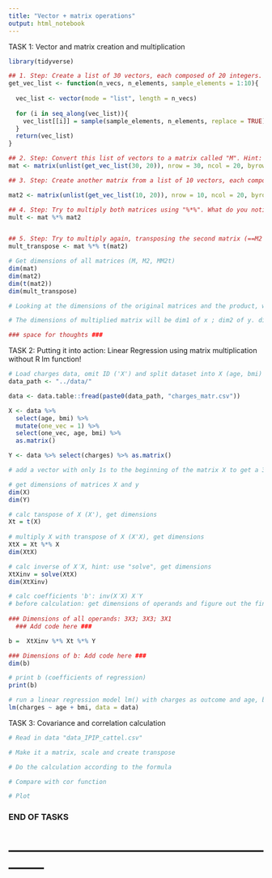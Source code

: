 ```yaml
---
title: "Vector + matrix operations"
output: html_notebook
---
```


TASK 1: Vector and matrix creation and multiplication
```r
library(tidyverse)
```

```r
## 1. Step: Create a list of 30 vectors, each composed of 20 integers. The respective values of integers are irrelevant for now. Hint: Create a single vector first, repeat it and put it in a list
get_vec_list <- function(n_vecs, n_elements, sample_elements = 1:10){
    
  vec_list <- vector(mode = "list", length = n_vecs)
  
  for (i in seq_along(vec_list)){
    vec_list[[i]] = sample(sample_elements, n_elements, replace = TRUE)
  }
  return(vec_list)
}

## 2. Step: Convert this list of vectors to a matrix called "M". Hint: Use "matrix" and "unlist" function and specify dimensions. Make each vector in the list a row of the new matrix. 
mat <- matrix(unlist(get_vec_list(30, 20)), nrow = 30, ncol = 20, byrow = TRUE)

## 3. Step: Create another matrix from a list of 10 vectors, each composed of 20 integers, called "M2" Hint: Use "matrix" and "unlist" function and specify dimensions. Make each vector in the list a row of the new matrix. 

mat2 <- matrix(unlist(get_vec_list(10, 20)), nrow = 10, ncol = 20, byrow = TRUE)

## 4. Step: Try to multiply both matrices using "%*%". What do you notice? 
mult <- mat %*% mat2


## 5. Step: Try to multiply again, transposing the second matrix (==M2') before multiplication, name it "MM2t" (Hint: use t() to transpose matrix)
mult_transpose <- mat %*% t(mat2)

# Get dimensions of all matrices (M, M2, MM2t)
dim(mat)
dim(mat2)
dim(t(mat2))
dim(mult_transpose)

# Looking at the dimensions of the original matrices and the product, what do you notice regarding the matrix dimensions? When does multiplication work, when does it fail? How do the dimensions of new matrices come about?

# The dimensions of multiplied matrix will be dim1 of x ; dim2 of y. dim2 of x and dim1 of y need to be identical

### space for thoughts ###

```

TASK 2: Putting it into action: Linear Regression using matrix multiplication without R lm function!

```r
# Load charges data, omit ID ('X') and split dataset into X (age, bmi) and y (charges) 
data_path <- "../data/"

data <- data.table::fread(paste0(data_path, "charges_matr.csv"))

X <- data %>% 
  select(age, bmi) %>% 
  mutate(one_vec = 1) %>%
  select(one_vec, age, bmi) %>%
  as.matrix()

Y <- data %>% select(charges) %>% as.matrix()

# add a vector with only 1s to the beginning of the matrix X to get a 3 by n (sample size) matrix

# get dimensions of matrices X and y
dim(X)
dim(Y)

# calc tanspose of X (X'), get dimensions
Xt = t(X)
  
# multiply X with transpose of X (X'X), get dimensions
XtX = Xt %*% X
dim(XtX)

# calc inverse of X′X, hint: use "solve", get dimensions
XtXinv = solve(XtX)
dim(XtXinv)

# calc coefficients 'b': inv(X′X) X′Y
# before calculation: get dimensions of operands and figure out the final dimension of b! validate by getting dimensions of b after the multiplication 
  
### Dimensions of all operands: 3X3; 3X3; 3X1
  ### Add code here ###

b =  XtXinv %*% Xt %*% Y

### Dimensions of b: Add code here ###
dim(b)

# print b (coefficients of regression)
print(b)

# run a linear regression model lm() with charges as outcome and age, bmi as predictors. Compare results of w with lm() function
lm(charges ~ age + bmi, data = data)
```

TASK 3: Covariance and correlation calculation

```r
# Read in data "data_IPIP_cattel.csv"

# Make it a matrix, scale and create transpose

# Do the calculation according to the formula

# Compare with cor function

# Plot

```


### END OF TASKS ###
# -------------------------------------------------------------- #
